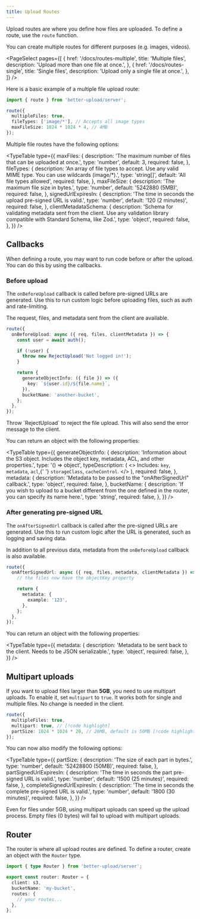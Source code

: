 ```yaml
---
title: Upload Routes
---
```


Upload routes are where you define how files are uploaded. To define a route, use the `route` function.

You can create multiple routes for different purposes (e.g. images, videos).

<PageSelect
  pages={[
    {
      href: '/docs/routes-multiple',
      title: 'Multiple files',
      description: 'Upload more than one file at once.',
    },
    {
      href: '/docs/routes-single',
      title: 'Single files',
      description: 'Upload only a single file at once.',
    },
  ]}
/>

Here is a basic example of a multiple file upload route:

```ts
import { route } from 'better-upload/server';

route({
  multipleFiles: true,
  fileTypes: ['image/*'], // Accepts all image types
  maxFileSize: 1024 * 1024 * 4, // 4MB
});
```

Multiple file routes have the following options:

<TypeTable
  type={{
    maxFiles: {
      description: 'The maximum number of files that can be uploaded at once.',
      type: 'number',
      default: 3,
      required: false,
    },
    fileTypes: {
      description:
        'An array of file types to accept. Use any valid MIME type. You can use wildcards (image/*).',
      type: 'string[]',
      default: 'All file types allowed',
      required: false,
    },
    maxFileSize: {
      description: 'The maximum file size in bytes.',
      type: 'number',
      default: '5242880 (5MB)',
      required: false,
    },
    signedUrlExpiresIn: {
      description: 'The time in seconds the upload pre-signed URL is valid.',
      type: 'number',
      default: '120 (2 minutes)',
      required: false,
    },
    clientMetadataSchema: {
      description:
        'Schema for validating metadata sent from the client. Use any validation library compatible with Standard Schema, like Zod.',
      type: 'object',
      required: false,
    },
  }}
/>

## Callbacks

When defining a route, you may want to run code before or after the upload. You can do this by using the callbacks.

### Before upload

The `onBeforeUpload` callback is called before pre-signed URLs are generated. Use this to run custom logic before uploading files, such as auth and rate-limiting.

The request, files, and metadata sent from the client are available.

```ts
route({
  onBeforeUpload: async ({ req, files, clientMetadata }) => {
    const user = await auth();

    if (!user) {
      throw new RejectUpload('Not logged in!');
    }

    return {
      generateObjectInfo: ({ file }) => ({
        key: `${user.id}/${file.name}`,
      }),
      bucketName: 'another-bucket',
    };
  },
});
```

<Callout title="Rejecting uploads">
  Throw `RejectUpload` to reject the file upload. This will also send the error
  message to the client.
</Callout>

You can return an object with the following properties:

<TypeTable
  type={{
    generateObjectInfo: {
      description:
        'Information about the S3 object. Includes the object key, metadata, ACL, and other properties.',
      type: '() => object',
      typeDescription: (
        <>
          Includes: <code>key</code>, <code>metadata</code>, <code>acl</code>,{' '}
          <code>storageClass</code>, <code>cacheControl</code>.
        </>
      ),
      required: false,
    },
    metadata: {
      description: 'Metadata to be passed to the "onAfterSignedUrl" callback.',
      type: 'object',
      required: false,
    },
    bucketName: {
      description:
        'If you wish to upload to a bucket different from the one defined in the router, you can specify its name here.',
      type: 'string',
      required: false,
    },
  }}
/>

### After generating pre-signed URL

The `onAfterSignedUrl` callback is called after the pre-signed URLs are generated. Use this to run custom logic after the URL is generated, such as logging and saving data.

In addition to all previous data, metadata from the `onBeforeUpload` callback is also available.

```ts
route({
  onAfterSignedUrl: async ({ req, files, metadata, clientMetadata }) => {
    // the files now have the objectKey property

    return {
      metadata: {
        example: '123',
      },
    };
  },
});
```

You can return an object with the following properties:

<TypeTable
  type={{
    metadata: {
      description:
        'Metadata to be sent back to the client. Needs to be JSON serializable.',
      type: 'object',
      required: false,
    },
  }}
/>

## Multipart uploads

If you want to upload files larger than **5GB**, you need to use multipart uploads. To enable it, set `multipart` to `true`. It works both for single and multiple files. No change is needed in the client.

```ts
route({
  multipleFiles: true,
  multipart: true, // [!code highlight]
  partSize: 1024 * 1024 * 20, // 20MB, default is 50MB [!code highlight]
});
```

You can now also modify the following options:

<TypeTable
  type={{
    partSize: {
      description: 'The size of each part in bytes.',
      type: 'number',
      default: '52428800 (50MB)',
      required: false,
    },
    partSignedUrlExpiresIn: {
      description: 'The time in seconds the part pre-signed URL is valid.',
      type: 'number',
      default: '1500 (25 minutes)',
      required: false,
    },
    completeSignedUrlExpiresIn: {
      description: 'The time in seconds the complete pre-signed URL is valid.',
      type: 'number',
      default: '1800 (30 minutes)',
      required: false,
    },
  }}
/>

<Callout>
  Even for files under 5GB, using multipart uploads can speed up the upload
  process. Empty files (0 bytes) will fail to upload with multipart uploads.
</Callout>

## Router

The router is where all upload routes are defined. To define a router, create an object with the `Router` type.

```ts
import { type Router } from 'better-upload/server';

export const router: Router = {
  client: s3,
  bucketName: 'my-bucket',
  routes: {
    // your routes...
  },
};
```

